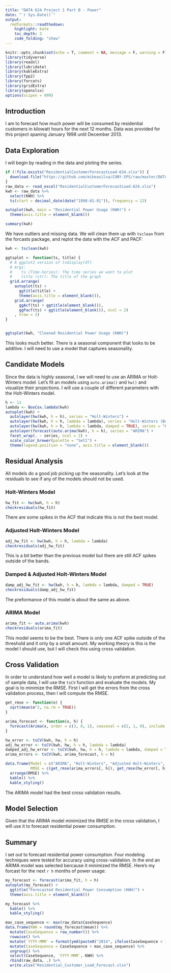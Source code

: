 ```yaml
---
title: "DATA 624 Project 1 Part B - Power"
date: "`r Sys.Date()`"
output:
  rmdformats::readthedown:
    highlight: kate
    toc_depth: 3
    code_folding: "show"
---
```



```r
knitr::opts_chunk$set(echo = T, comment = NA, message = F, warning = F)
library(tidyverse)
library(readxl)
library(lubridate)
library(kableExtra)
library(fpp2)
library(forcats)
library(gridExtra)
library(openxlsx)
options(scipen = 999)
```

## Introduction

I am to forecast how much power will be consumed by residential customers in kilowatt hours for the next 12 months.  Data was provided for this project spaning January 1998 until December 2013.  

## Data Exploration

I will begin by reading in the data and ploting the series.

```r
if (!file.exists("ResidentialCustomerForecastLoad-624.xlsx")) {
  download.file("https://github.com/mikeasilva/CUNY-SPS/raw/master/DATA624/ResidentialCustomerForecastLoad-624.xlsx", "ResidentialCustomerForecastLoad-624.xlsx")
}
raw_data <- read_excel("ResidentialCustomerForecastLoad-624.xlsx")
kwh <- raw_data %>%
  select(KWH) %>%
  ts(start = decimal_date(date("1998-01-01")), frequency = 12)

autoplot(kwh, main = "Residential Power Usage (KWH)") +
  theme(axis.title = element_blank())
```

```r
summary(kwh)
```

We have outliers and missing data.  We will clean them up with `tsclean` from the forcasts package, and replot the data with the ACF and PACF:

```r
kwh <- tsclean(kwh)

ggtsplot <- function(ts, title) {
  # A ggplot2 version of tsdisplay(df)
  # Args:
  #    ts (Time-Series): The time series we want to plot
  #    title (str): The title of the graph
  grid.arrange(
    autoplot(ts) +
      ggtitle(title) +
      theme(axis.title = element_blank()),
    grid.arrange(
      ggAcf(ts) + ggtitle(element_blank()),
      ggPacf(ts) + ggtitle(element_blank()), ncol = 2)
    , nrow = 2)
}


ggtsplot(kwh, "Cleaned Residential Power Usage (KWH)")
```

This looks much better.  There is a seasonal component that looks to be additive.  I will need to use a model that captures seasonality.

## Candidate Models

Since the data is highly seasonal, I we will need to use an ARIMA or Holt-Winters model.  Let's fit an models using `auto.arima()` and `hw()` and visualize their projections.  I will use a couple of different parameters with the Holt-Winters model.

```r
h <- 12
lambda <- BoxCox.lambda(kwh)
autoplot(kwh) +
  autolayer(hw(kwh, h = h), series = "Holt-Winters") +
  autolayer(hw(kwh, h = h, lambda = lambda), series = "Holt-Winters (Box-Cox Adjusted)") +
  autolayer(hw(kwh, h = h, lambda = lambda, damped = TRUE), series = "Holt-Winters (Damped & Box-Cox Adjusted)") +
  autolayer(forecast(auto.arima(kwh), h = h), series = "ARIMA") +
  facet_wrap(. ~ series, ncol = 2) +
  scale_color_brewer(palette = "Set1") +
  theme(legend.position = "none", axis.title = element_blank())
```

## Residual Analysis

All models do a good job picking up the seasonality.  Let's look at the residuals to see if any of the models should not be used.

### Holt-Winters Model

```r
hw_fit <- hw(kwh, h = h)
checkresiduals(hw_fit)
```

There are some spikes in the ACF that indicate this is not the best model.

### Adjusted Holt-Winters Model

```r
adj_hw_fit <- hw(kwh, h = h, lambda = lambda)
checkresiduals(adj_hw_fit)
```

This is a bit better than the previous model but there are still ACF spikes outside of the bands.

### Damped & Adjusted Holt-Winters Model

```r
damp_adj_hw_fit <- hw(kwh, h = h, lambda = lambda, damped = TRUE)
checkresiduals(damp_adj_hw_fit)
```

The preformance of this model is about the same as above.

### ARIMA Model

```r
arima_fit <- auto.arima(kwh)
checkresiduals(arima_fit)
```

This model seems to be the best.  There is only one ACF spike outside of the threshold and it only by a small amount.  My working theory is this is the model I should use, but I will check this using cross validation.

## Cross Validation

In order to understand how well a model is likely to preform at predicting out of sample data, I will use the `tsCV` function and evaluate the models.  My goal is to minimize the RMSE.  First I will get the errors from the cross validation process, then I will compute the RMSE.

```r
get_rmse <- function(e) {
  sqrt(mean(e^2, na.rm = TRUE))
}

arima_forecast <- function(x, h) {
  forecast(Arima(x, order = c(3, 0, 1), seasonal = c(2, 1, 0), include.drift = TRUE), h = h)
}

hw_error <- tsCV(kwh, hw, h = h)
adj_hw_error <- tsCV(kwh, hw, h = h, lambda = lambda)
damped_adj_hw_error <- tsCV(kwh, hw, h = h, lambda = lambda, damped = TRUE)
arima_errors <- tsCV(kwh, arima_forecast, h = h)

data.frame(Model = c("ARIMA", "Holt-Winters", "Adjusted Holt-Winters", "Damped & Adjusted Holt-Winters"),
           RMSE = c(get_rmse(arima_errors[, h]), get_rmse(hw_error[, h]), get_rmse(adj_hw_error[, h]), get_rmse(damped_adj_hw_error[, h]))) %>%
  arrange(RMSE) %>%
  kable() %>%
  kable_styling()
```

The ARIMA model had the best cross validation results.  

## Model Selection

Given that the ARIMA model minimized the RMSE in the cross validation, I will use it to forecast residential power consumption.

## Summary

I set out to forecast residential power consumption.  Four modeling techniques were tested for accuracy using cross-validation.  In the end an ARIMA model was selected bercause it minimized the RMSE.  Here's my forcast for the next `r h` months of power usage:

```r
my_forecast <- forecast(arima_fit, h = h)
autoplot(my_forecast) +
  ggtitle("Forecasted Residential Power Consumption (KWH)") +
  theme(axis.title = element_blank())

my_forecast %>%
  kable() %>%
  kable_styling()
```

```r
max_case_sequence <- max(raw_data$CaseSequence)
data.frame(KWH = round(my_forecast$mean)) %>%
  mutate(CaseSequence = row_number()) %>%
  rowwise() %>%
  mutate(`YYYY-MMM` = format(ymd(paste0("2014", ifelse(CaseSequence < 10, paste0("0", CaseSequence), CaseSequence), "01")), "%Y-%b")) %>%
  mutate(CaseSequence = CaseSequence + max_case_sequence) %>%
  ungroup() %>%
  select(CaseSequence, `YYYY-MMM`, KWH) %>%
  rbind(raw_data, .) %>%
  write.xlsx("Residential_Customer_Load_Forecast.xlsx")
```
